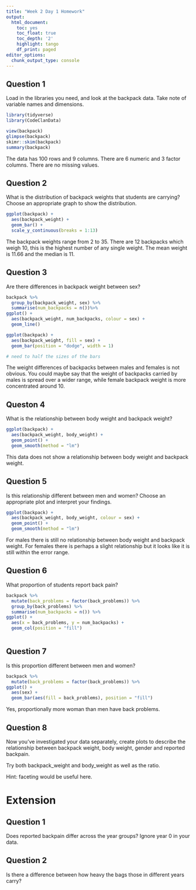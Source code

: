 ```yaml
---
title: "Week 2 Day 1 Homework"
output:
  html_document:
    toc: yes
    toc_float: true
    toc_depth: '2'
    highlight: tango
    df_print: paged
editor_options: 
  chunk_output_type: console
---
```


## Question 1

Load in the libraries you need, and look at the backpack data. Take note of variable names and dimensions.


```r
library(tidyverse)
library(CodeClanData)
```

```r
view(backpack)
glimpse(backpack)
skimr::skim(backpack)
summary(backpack)
```
The data has 100 rows and 9 columns. There are 6 numeric and 3 factor columns. There are no missing values. 

## Question 2

What is the distribution of backpack weights that students are carrying? Choose an appropriate graph to show the distribution.

```r
ggplot(backpack) +
  aes(backpack_weight) +
  geom_bar() +
  scale_y_continuous(breaks = 1:13)
```

The backpack weights range from 2 to 35. There are 12 backpacks which weigh 10, this is the highest number of any single weight. The mean weight is 11.66 and the median is 11. 

## Question 3

Are there differences in backpack weight between sex?

```r
backpack %>% 
  group_by(backpack_weight, sex) %>% 
  summarise(num_backpacks = n())%>% 
ggplot() +
  aes(backpack_weight, num_backpacks, colour = sex) +
  geom_line() 

ggplot(backpack) + 
  aes(backpack_weight, fill = sex) + 
  geom_bar(position = "dodge", width = 1)

# need to half the sizes of the bars
```
The weight differences of backpacks between males and females is not obvious. You could maybe say that the weight of backpacks carried by males is spread over a wider range, while female backpack weight is more concentrated around 10. 

## Queston 4

What is the relationship between body weight and backpack weight?

```r
ggplot(backpack) +
  aes(backpack_weight, body_weight) +
  geom_point() +
  geom_smooth(method = "lm")
```
This data does not show a relationship between body weight and backpack weight. 

## Question 5

Is this relationship different between men and women? Choose an appropriate plot and interpret your findings.

```r
ggplot(backpack) +
  aes(backpack_weight, body_weight, colour = sex) +
  geom_point() +
  geom_smooth(method = "lm")
```

For males there is still no relationship between body weight and backpack weight. For females there is perhaps a slight relationship but it looks like it is still within the error range. 

## Question 6

What proportion of students report back pain?
```r
backpack %>% 
  mutate(back_problems = factor(back_problems)) %>% 
  group_by(back_problems) %>% 
  summarise(num_backpacks = n()) %>% 
ggplot() +
  aes(x = back_problems, y = num_backpacks) +
  geom_col(position = "fill")



```



## Question 7

Is this proportion different between men and women?

```r
backpack %>% 
  mutate(back_problems = factor(back_problems)) %>% 
ggplot() +
  aes(sex) +
  geom_bar(aes(fill = back_problems), position = "fill")
```
Yes, proportionally more woman than men have back problems. 

## Question 8

Now you’ve investigated your data separately, create plots to describe the relationship between backpack weight, body weight, gender and reported backpain.

Try both backpack_weight and body_weight as well as the ratio.

Hint: faceting would be useful here.




# Extension

## Question 1

Does reported backpain differ across the year groups? Ignore year 0 in your data.









## Question 2

Is there a difference between how heavy the bags those in different years carry?

